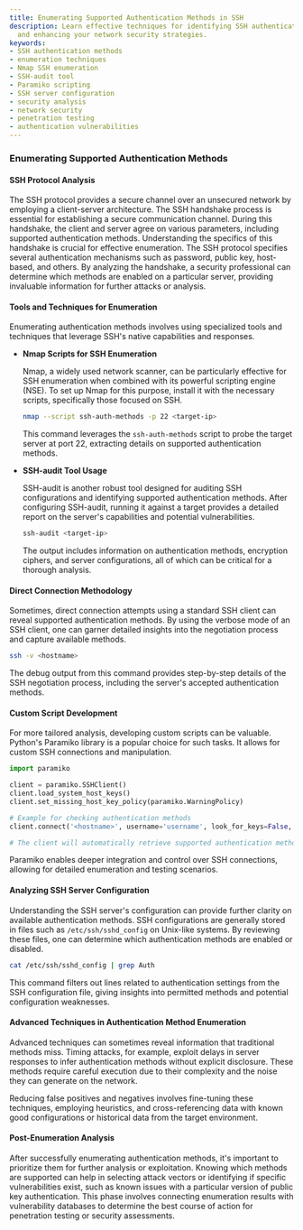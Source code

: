 ```yaml
---
title: Enumerating Supported Authentication Methods in SSH
description: Learn effective techniques for identifying SSH authentication methods
  and enhancing your network security strategies.
keywords:
- SSH authentication methods
- enumeration techniques
- Nmap SSH enumeration
- SSH-audit tool
- Paramiko scripting
- SSH server configuration
- security analysis
- network security
- penetration testing
- authentication vulnerabilities
---
```


### Enumerating Supported Authentication Methods

#### SSH Protocol Analysis

The SSH protocol provides a secure channel over an unsecured network by employing a client-server architecture. The SSH handshake process is essential for establishing a secure communication channel. During this handshake, the client and server agree on various parameters, including supported authentication methods. Understanding the specifics of this handshake is crucial for effective enumeration. The SSH protocol specifies several authentication mechanisms such as password, public key, host-based, and others. By analyzing the handshake, a security professional can determine which methods are enabled on a particular server, providing invaluable information for further attacks or analysis.

#### Tools and Techniques for Enumeration

Enumerating authentication methods involves using specialized tools and techniques that leverage SSH's native capabilities and responses.

- **Nmap Scripts for SSH Enumeration**

  Nmap, a widely used network scanner, can be particularly effective for SSH enumeration when combined with its powerful scripting engine (NSE). To set up Nmap for this purpose, install it with the necessary scripts, specifically those focused on SSH. 

  ```bash
  nmap --script ssh-auth-methods -p 22 <target-ip>
  ```

  This command leverages the `ssh-auth-methods` script to probe the target server at port 22, extracting details on supported authentication methods.

- **SSH-audit Tool Usage**

  SSH-audit is another robust tool designed for auditing SSH configurations and identifying supported authentication methods. After configuring SSH-audit, running it against a target provides a detailed report on the server's capabilities and potential vulnerabilities.

  ```bash
  ssh-audit <target-ip>
  ```

  The output includes information on authentication methods, encryption ciphers, and server configurations, all of which can be critical for a thorough analysis.

#### Direct Connection Methodology

Sometimes, direct connection attempts using a standard SSH client can reveal supported authentication methods. By using the verbose mode of an SSH client, one can garner detailed insights into the negotiation process and capture available methods.

```bash
ssh -v <hostname>
```

The debug output from this command provides step-by-step details of the SSH negotiation process, including the server's accepted authentication methods.

#### Custom Script Development

For more tailored analysis, developing custom scripts can be valuable. Python's Paramiko library is a popular choice for such tasks. It allows for custom SSH connections and manipulation.

```python
import paramiko

client = paramiko.SSHClient()
client.load_system_host_keys()
client.set_missing_host_key_policy(paramiko.WarningPolicy)

# Example for checking authentication methods
client.connect('<hostname>', username='username', look_for_keys=False, allow_agent=False)

# The client will automatically retrieve supported authentication methods
```

Paramiko enables deeper integration and control over SSH connections, allowing for detailed enumeration and testing scenarios.

#### Analyzing SSH Server Configuration

Understanding the SSH server's configuration can provide further clarity on available authentication methods. SSH configurations are generally stored in files such as `/etc/ssh/sshd_config` on Unix-like systems. By reviewing these files, one can determine which authentication methods are enabled or disabled.

```bash
cat /etc/ssh/sshd_config | grep Auth
```

This command filters out lines related to authentication settings from the SSH configuration file, giving insights into permitted methods and potential configuration weaknesses.

#### Advanced Techniques in Authentication Method Enumeration

Advanced techniques can sometimes reveal information that traditional methods miss. Timing attacks, for example, exploit delays in server responses to infer authentication methods without explicit disclosure. These methods require careful execution due to their complexity and the noise they can generate on the network.

Reducing false positives and negatives involves fine-tuning these techniques, employing heuristics, and cross-referencing data with known good configurations or historical data from the target environment.

#### Post-Enumeration Analysis

After successfully enumerating authentication methods, it's important to prioritize them for further analysis or exploitation. Knowing which methods are supported can help in selecting attack vectors or identifying if specific vulnerabilities exist, such as known issues with a particular version of public key authentication. This phase involves connecting enumeration results with vulnerability databases to determine the best course of action for penetration testing or security assessments.